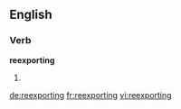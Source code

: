 ==English==
===Verb===
'''reexporting'''
# {{present participle of|[[reexport]]}}

[[de:reexporting]]
[[fr:reexporting]]
[[vi:reexporting]]